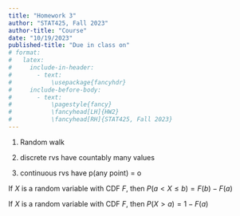 ```yaml
---
title: "Homework 3"
author: "STAT425, Fall 2023"
author-title: "Course"
date: "10/19/2023"
published-title: "Due in class on"
# format: 
#   latex:
#     include-in-header: 
#       - text: 
#           \usepackage{fancyhdr}
#     include-before-body:
#       - text:
#           \pagestyle{fancy}
#           \fancyhead[LH]{HW2}
#           \fancyhead[RH]{STAT425, Fall 2023}
---
```


1. Random walk

2. discrete rvs have countably many values

3. continuous rvs have p(any point) = o

If $X$ is a random variable with CDF $F$, then $P(a < X \leq b) = F(b) - F(a)$

If $X$ is a random variable with CDF $F$, then $P(X > a) = 1 - F(a)$